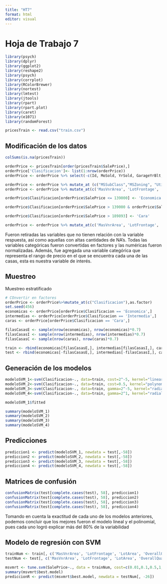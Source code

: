 ```yaml
---
title: "HT7"
format: html
editor: visual
---
```


# Hoja de Trabajo 7

```r

library(psych)
library(dplyr)
library(ggplot2)
library(reshape2)
library(psych)
library(corrplot)
library(RColorBrewer)
library(nortest)
library(lmtest)
library(jtools)
library(rpart)
library(rpart.plot)
library(caret)
library(e1071)
library(randomForest)

pricesTrain <- read.csv("train.csv")
```

## Modificación de los datos

```r
colSums(is.na(pricesTrain))

orderPrice <- pricesTrain[order(pricesTrain$SalePrice),]
orderPrice['Clasificacion']<- list(1:nrow(orderPrice))
orderPrice <- orderPrice %>% select(-c(Id, MoSold, YrSold, GarageYrBlt, Alley, LotShape, LandContour, Condition2, YearBuilt, Exterior2nd, FireplaceQu, GarageQual, SaleType,BsmtFinType2, BsmtFinSF2, BsmtUnfSF, BsmtFullBath, BsmtHalfBath, X3SsnPorch, GarageFinish, YearRemodAdd, PoolQC, Fence, MiscFeature))

orderPrice <- orderPrice %>% mutate_at (c("MSSubClass","MSZoning", "Utilities", "LotConfig", "Street", "LandSlope", "Neighborhood", "Condition1", "BldgType", "HouseStyle", "OverallQual", "OverallCond", "RoofStyle", "PavedDrive", "RoofMatl", "Exterior1st", "MasVnrType", "ExterQual", "ExterCond","Foundation", "BsmtQual", "BsmtCond", "BsmtExposure", "BsmtFinType1", "Heating", "HeatingQC", "CentralAir","Electrical", "Functional", "GarageType", "GarageCond", "SaleCondition", "KitchenQual"), as.factor)
orderPrice <- orderPrice %>% mutate_at(c('MasVnrArea', 'LotFrontage', 'LotArea', 'OverallQual', 'OverallCond', 'BsmtFinSF1', 'TotalBsmtSF', 'X1stFlrSF', 'X2ndFlrSF', 'LowQualFinSF', 'GrLivArea', 'FullBath', 'HalfBath', 'BedroomAbvGr', 'KitchenAbvGr', 'TotRmsAbvGrd', 'Fireplaces', 'GarageCars', 'GarageArea', 'WoodDeckSF', 'OpenPorchSF', 'EnclosedPorch', 'ScreenPorch', 'PoolArea', 'MiscVal', 'SalePrice'), as.numeric)

orderPrice$Clasificacion[orderPrice$SalePrice <= 139000] <- 'Economica'

orderPrice$Clasificacion[orderPrice$SalePrice > 139000 & orderPrice$SalePrice <= 189893 ] <- 'Intermedia'

orderPrice$Clasificacion[orderPrice$SalePrice > 189893] <- 'Cara'

orderPrice <- orderPrice %>% mutate_at(c('MasVnrArea', 'LotFrontage', 'LotArea', 'OverallQual', 'OverallCond', 'BsmtFinSF1', 'TotalBsmtSF', 'X1stFlrSF', 'X2ndFlrSF', 'LowQualFinSF', 'GrLivArea', 'FullBath', 'HalfBath', 'BedroomAbvGr', 'KitchenAbvGr', 'TotRmsAbvGrd', 'Fireplaces', 'GarageCars', 'GarageArea', 'WoodDeckSF', 'OpenPorchSF', 'EnclosedPorch', 'ScreenPorch', 'PoolArea', 'MiscVal', 'SalePrice'), scale)
```

Fueron retiradas las variables que no tienen relación con la variable respuesta, así como aquellas con altas cantidades de NA's. Todas las variables categóricas fueron convertidas en factores y las numéricas fueron normalizadas. Además, fue agregada una variable categórica que representa el rango de precio en el que se encuentra cada una de las casas, esta es nuestra variable de interés.

## Muestreo

Muestreo estratificado

```r
# COnvertir en factores
orderPrice <- orderPrice%>%mutate_at(c("Clasificacion"),as.factor)
set.seed(456)
economicas <- orderPrice[orderPrice$Clasificacion == 'Economica',]
intermedias <- orderPrice[orderPrice$Clasificacion == 'Intermedia',]
caras <- orderPrice[orderPrice$Clasificacion == 'Cara',]

filasCasasE <- sample(nrow(economicas), nrow(economicas)*0.7)
filasCasasI <- sample(nrow(intermedias), nrow(intermedias)*0.7)
filasCasasC <- sample(nrow(caras), nrow(caras)*0.7)

train <- rbind(economicas[filasCasasE,], intermedias[filasCasasI,], caras[filasCasasC,])
test <- rbind(economicas[-filasCasasE,], intermedias[-filasCasasI,], caras[-filasCasasC,])
```

## Generación de los modelos

```r
modeloSVM_1<-svm(Clasificacion~., data=train, cost=2^-5, kernel="linear")
modeloSVM_2<-svm(Clasificacion~., data=train, cost=0.5, kernel="polynomial", degree = 4, coef = 1)
modeloSVM_3<-svm(Clasificacion~., data=train, gamma=2^-5, kernel="radial")
modeloSVM_4<-svm(Clasificacion~., data=train, gamma=2^1, kernel="radial")

modeloSVM_1$fitted

summary(modeloSVM_1)
summary(modeloSVM_2)
summary(modeloSVM_3)
summary(modeloSVM_4)
```

## Predicciones

```r
prediccion1 <- predict(modeloSVM_1, newdata = test[,-58])
prediccion2 <- predict(modeloSVM_2, newdata = test[,-58])
prediccion3 <- predict(modeloSVM_3, newdata = test[,-58])
prediccion4 <- predict(modeloSVM_4, newdata = test[,-58])
```

## Matrices de confusión

```r
confusionMatrix(test[complete.cases(test), 58], prediccion1)
confusionMatrix(test[complete.cases(test), 58], prediccion2)
confusionMatrix(test[complete.cases(test), 58], prediccion3)
confusionMatrix(test[complete.cases(test), 58], prediccion4)
```

Tomando en cuenta la exactitud de cada uno de los modelos anteriores, podemos concluir que los mejores fueron el modelo lineal y el polinomial, pues cada uno logró explicar más del 80% de la variabilidad

## Modelo de regresión con SVM

```r
trainNum <- train[, c('MasVnrArea', 'LotFrontage', 'LotArea', 'OverallQual', 'OverallCond', 'BsmtFinSF1', 'TotalBsmtSF', 'X1stFlrSF', 'X2ndFlrSF', 'LowQualFinSF', 'GrLivArea', 'FullBath', 'HalfBath', 'BedroomAbvGr', 'KitchenAbvGr', 'TotRmsAbvGrd', 'Fireplaces', 'GarageCars', 'GarageArea', 'WoodDeckSF', 'OpenPorchSF', 'EnclosedPorch', 'ScreenPorch', 'PoolArea', 'MiscVal', 'SalePrice')]
testNum <- test[, c('MasVnrArea', 'LotFrontage', 'LotArea', 'OverallQual', 'OverallCond', 'BsmtFinSF1', 'TotalBsmtSF', 'X1stFlrSF', 'X2ndFlrSF', 'LowQualFinSF', 'GrLivArea', 'FullBath', 'HalfBath', 'BedroomAbvGr', 'KitchenAbvGr', 'TotRmsAbvGrd', 'Fireplaces', 'GarageCars', 'GarageArea', 'WoodDeckSF', 'OpenPorchSF', 'EnclosedPorch', 'ScreenPorch', 'PoolArea', 'MiscVal', 'SalePrice')]

msvmrt <- tune.svm(SalePrice~., data = trainNum, cost=c(0.01,0.1,0.5,1,5,10,16,20,32), kernel="linear")
summary(msvmrt$best.model)
prediccionR <- predict(msvmrt$best.model, newdata = testNum[, -26])
```

